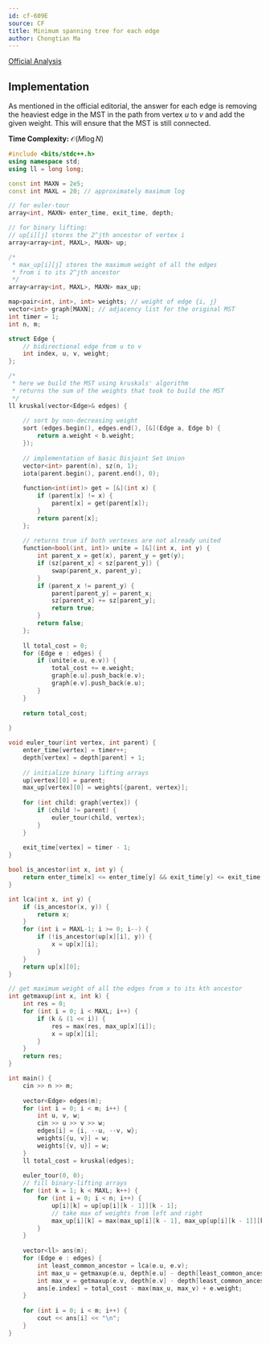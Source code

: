 ```yaml
---
id: cf-609E
source: CF
title: Minimum spanning tree for each edge
author: Chongtian Ma
---
```


[Official Analysis](https://codeforces.com/blog/entry/22187)

## Implementation 

As mentioned in the official editorial, the answer for each edge is removing the heaviest edge in the MST in
the path from vertex $u$ to $v$ and add the given weight. This will ensure that the MST is still connected.

**Time Complexity:** $\mathcal{O}(M\log N)$

<LanguageSection>

<CPPSection>

```cpp
#include <bits/stdc++.h>
using namespace std;
using ll = long long;

const int MAXN = 2e5;
const int MAXL = 20; // approximately maximum log

// for euler-tour
array<int, MAXN> enter_time, exit_time, depth;

// for binary lifting:
// up[i][j] stores the 2^jth ancestor of vertex i
array<array<int, MAXL>, MAXN> up;

/*
 * max_up[i][j] stores the maximum weight of all the edges
 * from i to its 2^jth ancestor
 */ 
array<array<int, MAXL>, MAXN> max_up;

map<pair<int, int>, int> weights; // weight of edge {i, j}
vector<int> graph[MAXN]; // adjacency list for the original MST
int timer = 1;
int n, m;

struct Edge {
	// bidirectional edge from u to v
	int index, u, v, weight;
};

/*
 * here we build the MST using kruskals' algorithm
 * returns the sum of the weights that took to build the MST
 */ 
ll kruskal(vector<Edge>& edges) {
	
	// sort by non-decreasing weight
	sort (edges.begin(), edges.end(), [&](Edge a, Edge b) {
		return a.weight < b.weight;
	});
	
	// implementation of basic Disjoint Set Union
	vector<int> parent(n), sz(n, 1);
	iota(parent.begin(), parent.end(), 0);
	
	function<int(int)> get = [&](int x) {
		if (parent[x] != x) {
			parent[x] = get(parent[x]);
		}
		return parent[x];
	};
	
	// returns true if both vertexes are not already united
	function<bool(int, int)> unite = [&](int x, int y) {
		int parent_x = get(x), parent_y = get(y);
		if (sz[parent_x] < sz[parent_y]) {
			swap(parent_x, parent_y);
		}
		if (parent_x != parent_y) {
			parent[parent_y] = parent_x;
			sz[parent_x] += sz[parent_y];
			return true;
		}
		return false;
	};
	
	ll total_cost = 0;
	for (Edge e : edges) {
		if (unite(e.u, e.v)) {
			total_cost += e.weight;
			graph[e.u].push_back(e.v);
			graph[e.v].push_back(e.u);
		}
	}
	
	return total_cost;
	
}

void euler_tour(int vertex, int parent) {
	enter_time[vertex] = timer++;
	depth[vertex] = depth[parent] + 1;
	
	// initialize binary lifting arrays
	up[vertex][0] = parent; 
	max_up[vertex][0] = weights[{parent, vertex}];
	
	for (int child: graph[vertex]) {
		if (child != parent) {
			euler_tour(child, vertex);
		}
	}
	
	exit_time[vertex] = timer - 1;
}

bool is_ancestor(int x, int y) {
	return enter_time[x] <= enter_time[y] && exit_time[y] <= exit_time[x];
}

int lca(int x, int y) {
	if (is_ancestor(x, y)) {
		return x;
	}
	for (int i = MAXL-1; i >= 0; i--) {
		if (!is_ancestor(up[x][i], y)) {
			x = up[x][i];
		}
	}
	return up[x][0];
}

// get maximum weight of all the edges from x to its kth ancestor
int getmaxup(int x, int k) {
	int res = 0;
	for (int i = 0; i < MAXL; i++) {
		if (k & (1 << i)) {
			res = max(res, max_up[x][i]);
			x = up[x][i];
		}
	}
	return res;
}

int main() {
	cin >> n >> m;
	
	vector<Edge> edges(m);
	for (int i = 0; i < m; i++) {
		int u, v, w; 
		cin >> u >> v >> w;
		edges[i] = {i, --u, --v, w};
		weights[{u, v}] = w;
		weights[{v, u}] = w;
	}
	ll total_cost = kruskal(edges);
	
	euler_tour(0, 0);
	// fill binary-lifting arrays
	for (int k = 1; k < MAXL; k++) {
		for (int i = 0; i < n; i++) {
			up[i][k] = up[up[i][k - 1]][k - 1];
			// take max of weights from left and right
			max_up[i][k] = max(max_up[i][k - 1], max_up[up[i][k - 1]][k - 1]);
		}
	}
	
	vector<ll> ans(m);
	for (Edge e : edges) {
		int least_common_ancestor = lca(e.u, e.v);
		int max_u = getmaxup(e.u, depth[e.u] - depth[least_common_ancestor]);
		int max_v = getmaxup(e.v, depth[e.v] - depth[least_common_ancestor]);
		ans[e.index] = total_cost - max(max_u, max_v) + e.weight;
	}
	
	for (int i = 0; i < m; i++) {
		cout << ans[i] << "\n";
	}
}
```
                      
</CPPSection>
  
</LanguageSection>

